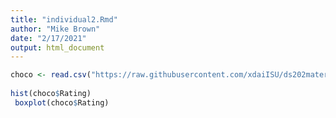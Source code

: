 ```yaml
---
title: "individual2.Rmd"
author: "Mike Brown"
date: "2/17/2021"
output: html_document
---
```


```r
choco <- read.csv("https://raw.githubusercontent.com/xdaiISU/ds202materials/master/hwlabs/data/choco.csv")
 
hist(choco$Rating)
 boxplot(choco$Rating)
```

